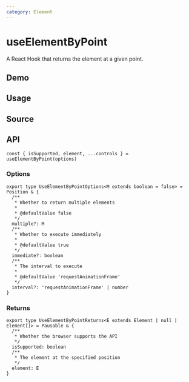 ```yaml
---
category: Element
---
```


# useElementByPoint


<HooksType category="Element" isSupported />

A React Hook that returns the element at a given point.

## Demo


<App />

## Usage



## Source


<Source />

## API

```tsx
const { isSupported, element, ...controls } = useElementByPoint(options)
```

### Options

```tsx
export type UseElementByPointOptions<M extends boolean = false> = Position & {
  /**
   * Whether to return multiple elements
   *
   * @defaultValue false
   */
  multiple?: M
  /**
   * Whether to execute immediately
   *
   * @defaultValue true
   */
  immediate?: boolean
  /**
   * The interval to execute
   *
   * @defaultValue 'requestAnimationFrame'
   */
  interval?: 'requestAnimationFrame' | number
}
```

### Returns


<Tip type="pausable" />

```tsx
export type UseElementByPointReturns<E extends Element | null | Element[]> = Pausable & {
  /**
   * Whether the browser supports the API
   */
  isSupported: boolean
  /**
   * The element at the specified position
   */
  element: E
}
```
